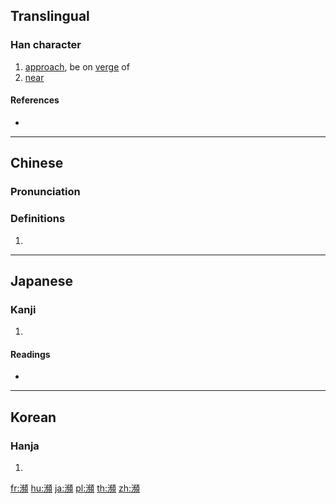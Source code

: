 {{also|濒}}
==Translingual==

===Han character===
{{Han char|rn=85|rad=水|as=16|sn=19|four=31186|canj=EYHC}}

# [[approach]], be on [[verge]] of
# [[near]]

====References====
* {{Han ref|kx=0659.320|dkj=18636|dj=1069.140|hdz=31783.070|uh=7015|ud=28693|bh=C378|bd=50040}}

----

==Chinese==
{{zh-forms|s=濒}}

===Pronunciation===
{{zh-pron
|m=bīn
|c=pan4
|h=pfs=
|md=
|mn=
|w=
|mc=y
|oc=y
|cat=
}}

===Definitions===
{{zh-hanzi}}

# {{rfdef|lang=zh}}

----

==Japanese==

===Kanji===
{{ja-kanji|grade=|rs=水16}}

# {{defn|lang=ja|sort=水16}}

====Readings====
* {{ja-readings|on=[[ひん]] (hin)|kun=[[しきりに]] (shikirini), [[ほとり]] (hotori)}}

----

==Korean==

===Hanja===
{{ko-hanja|hangeul=빈|eumhun=|rv=bin|mr=pin|y=pin}}

# {{defn|lang=ko|sort=水16}}

[[fr:瀕]]
[[hu:瀕]]
[[ja:瀕]]
[[pl:瀕]]
[[th:瀕]]
[[zh:瀕]]